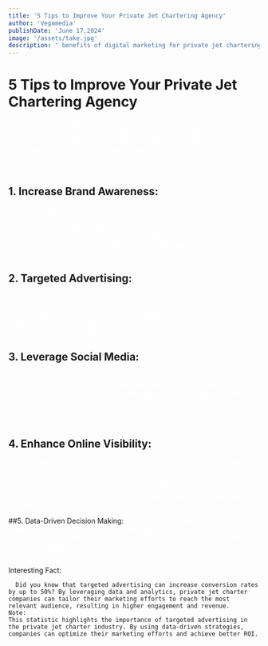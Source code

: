 ```yaml
---
title: '5 Tips to Improve Your Private Jet Chartering Agency'
author: 'Vegamedia'
publishDate: 'June 17,2024'
image: '/assets/take.jpg'
description: ' benefits of digital marketing for private jet chartering'
---
```

# 5 Tips to Improve Your Private Jet Chartering Agency

<span style='color: white;'>As a private jet charter business, you understand the importance of standing out in a competitive market. 
With the rise of digital marketing, it's crucial to leverage the right strategies to reach your target audience and drive growth. 
In this blog post, we'll explore the benefits of digital marketing for private jet chartering and provide actionable tips to help you soar to new heights.</span>

## 1. Increase Brand Awareness:

<span style='color: white;'>In today's digital age, having a strong online presence is vital for any business. 
For private jet charter companies, this means showcasing their luxurious services and unique experiences to potential clients. By creating engaging content and leveraging social media platforms, 
private jet charter businesses can increase brand awareness and establish themselves as authorities in the industry.</span>

## 2. Targeted Advertising:

<span style='color: white;'>Targeted advertising is a powerful tool for private jet charter companies. 
By using data and analytics, these companies can target specific demographics and interests to reach potential customers who are more likely to be interested in their services.
 This ensures that your marketing efforts are focused and effective, driving more conversions and revenue.</span>

## 3. Leverage Social Media:
<span style='color: white;'>Social media has become a crucial component of any digital marketing strategy. 
For private jet charter companies, social media platforms like Instagram and LinkedIn provide visually engaging content opportunities to showcase their luxurious services and unique experiences. 
By crafting platform-specific content, private jet charter businesses can resonate effectively with their target audience and drive engagement.</span>

## 4. Enhance Online Visibility:
<span style='color: white;'>Having a beautiful website is futile if it doesn't show up in search engine results. 
Effective search engine optimization (SEO) strategies are essential for private jet charter companies to ensure visibility and drive organic traffic to their website.
This involves optimizing website content with relevant keywords, creating quality backlinks, and maintaining a consistent online presence.</span>

##5. Data-Driven Decision Making:
<span style='color: white;'>Analytics and data insights from digital marketing campaigns provide valuable information on customer behavior, preferences, and campaign effectiveness. 
This data can be used to inform decision-making, optimize marketing strategies, and drive more conversions.</span>

Interesting Fact:

```
  Did you know that targeted advertising can increase conversion rates by up to 50%? By leveraging data and analytics, private jet charter companies can tailor their marketing efforts to reach the most relevant audience, resulting in higher engagement and revenue.
Note:
This statistic highlights the importance of targeted advertising in the private jet charter industry. By using data-driven strategies, companies can optimize their marketing efforts and achieve better ROI.
```
